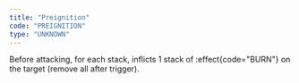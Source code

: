 ```yaml
---
title: "Preignition"
code: "PREIGNITION"
type: "UNKNOWN"
---
```


Before attacking, for each stack, inflicts 1 stack of :effect{code="BURN"} on the target (remove all after trigger).